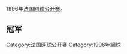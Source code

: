 1996年[[法国网球公开赛|法国网球公开赛]]。

== 冠军 ==
{{大满贯冠军文本
|大满贯名称=1996年法国网球公开赛
|男单冠军=卡费尔尼科夫
|男单冠军国籍=俄罗斯
|男单亚军=斯蒂奇
|男单亚军国籍=德国
|男单决赛成绩=7-6(4) 7-5 7-6(4)
|女单冠军=格拉芙
|女单冠军国籍=德国
|女单亚军=桑切斯
|女单亚军国籍=西班牙
|女单决赛成绩=6-3 6-7(4) 10-8
|男双冠军1=卡费尔尼科夫
|男双冠军1国籍=俄罗斯
|男双冠军2=瓦塞克
|男双冠军2国籍=捷克
|女双冠军1=达文波特
|女双冠军1国籍=美国
|女双冠军2=菲尔南德斯
|女双冠军2国籍=美国
|混双冠军男=菲拉纳
|混双冠军男国籍=阿根廷
|混双冠军女=塔拉贝尼
|混双冠军女国籍=阿根廷
}}

{{法网列表}}

[[Category:法国网球公开赛|Category:法国网球公开赛]]
[[Category:1996年網球|Category:1996年網球]]